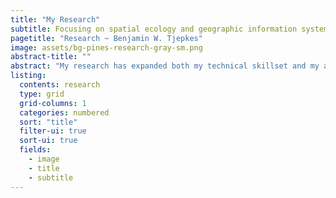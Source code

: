 ```yaml
---
title: "My Research"
subtitle: Focusing on spatial ecology and geographic information systems.
pagetitle: "Research ~ Benjamin W. Tjepkes"
image: assets/bg-pines-research-gray-sm.png
abstract-title: ""
abstract: "My research has expanded both my technical skillset and my appreciation for science. Much of my work has focused on assessing wildlife and their habitats using geospatial tools and techniques."
listing:
  contents: research
  type: grid
  grid-columns: 1
  categories: numbered
  sort: "title"
  filter-ui: true  
  sort-ui: true
  fields: 
    - image
    - title
    - subtitle
---
```

